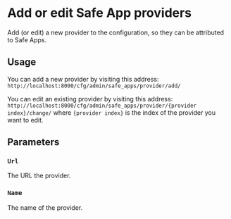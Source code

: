 # Add or edit Safe App providers

Add (or edit) a new provider to the configuration, so they can be attributed to Safe Apps.

## Usage

You can add a new provider by visiting this address: `http://localhost:8000/cfg/admin/safe_apps/provider/add/`

You can edit an existing provider by visiting this address: `http://localhost:8000/cfg/admin/safe_apps/provider/{provider index}/change/` where `{provider index}` is the index of the provider you want to edit.

## Parameters

### `Url`

The URL the provider.

### `Name`

The name of the provider.
